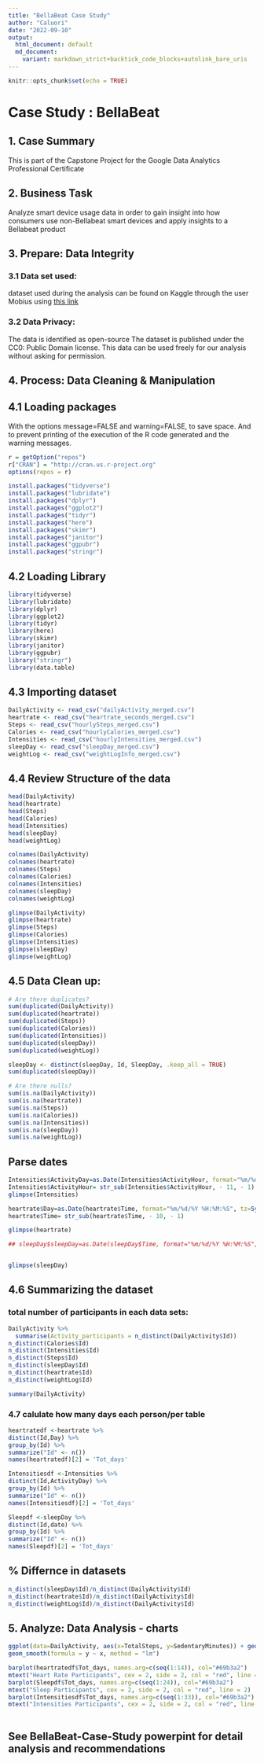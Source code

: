 ---
title: "BellaBeat Case Study"
author: "Caluori"
date: "2022-09-10"
output:
  html_document: default
  md_document:
    variant: markdown_strict+backtick_code_blocks+autolink_bare_uris
---

```{r setup, include=FALSE}
knitr::opts_chunk$set(echo = TRUE)
```

# Case Study : BellaBeat

## 1. Case Summary

This is part of the Capstone Project for the Google Data Analytics Professional Certificate

## 2. Business Task

Analyze smart device usage data in order to gain insight into how consumers use non-Bellabeat smart devices and apply insights to a Bellabeat product

## 3. Prepare: Data Integrity

### 3.1 Data set used:

dataset used during the analysis can be found on Kaggle through the user Mobius using [this link](https://www.kaggle.com/datasets/arashnic/fitbit)

### 3.2 Data Privacy:

The data is identified as open-source The dataset is published under the CC0: Public Domain license. This data can be used freely for our analysis without asking for permission.


## 4. Process: Data Cleaning & Manipulation



## 4.1 Loading packages

With the options message=FALSE and warning=FALSE, to save space. And to prevent printing of the execution of the R code generated and the warning messages.

```{r Install Packages, message=FALSE, warning=FALSE, paged.print=FALSE}
r = getOption("repos")
r["CRAN"] = "http://cran.us.r-project.org"
options(repos = r)

install.packages("tidyverse")
install.packages("lubridate")
install.packages("dplyr")
install.packages("ggplot2")
install.packages("tidyr")
install.packages("here")
install.packages("skimr")
install.packages("janitor")
install.packages("ggpubr")
install.packages("stringr")
```

## 4.2 Loading Library

```{r Library, message=FALSE, warning=FALSE}
library(tidyverse)
library(lubridate)
library(dplyr)
library(ggplot2)
library(tidyr)
library(here)
library(skimr)
library(janitor)
library(ggpubr)
library("stringr")
library(data.table)
```

## 4.3 Importing dataset



```{r Import Dataset, message=FALSE, warning=FALSE}
DailyActivity <- read_csv("dailyActivity_merged.csv")
heartrate <- read_csv("heartrate_seconds_merged.csv")
Steps <- read_csv("hourlySteps_merged.csv")
Calories <- read_csv("hourlyCalories_merged.csv")
Intensities <- read_csv("hourlyIntensities_merged.csv")
sleepDay <- read_csv("sleepDay_merged.csv")
weightLog <- read_csv("weightLogInfo_merged.csv")

```

## 4.4 Review Structure of the data

```{r Head Function}
head(DailyActivity)
head(heartrate)
head(Steps)
head(Calories)
head(Intensities)
head(sleepDay)
head(weightLog)
```

```{r Colnames()}
colnames(DailyActivity)
colnames(heartrate)
colnames(Steps)
colnames(Calories)
colnames(Intensities)
colnames(sleepDay)
colnames(weightLog)
```
```{r Glimpse()}
glimpse(DailyActivity)
glimpse(heartrate)
glimpse(Steps)
glimpse(Calories)
glimpse(Intensities)
glimpse(sleepDay)
glimpse(weightLog)
```



## 4.5 Data Clean up:

```{r Check for duplicates }
# Are there duplicates?
sum(duplicated(DailyActivity))
sum(duplicated(heartrate))
sum(duplicated(Steps))
sum(duplicated(Calories))
sum(duplicated(Intensities))
sum(duplicated(sleepDay))
sum(duplicated(weightLog))

```
```{r Remove duplicated rows from SleepDay}

sleepDay <- distinct(sleepDay, Id, SleepDay, .keep_all = TRUE)
sum(duplicated(sleepDay))

```


```{r Nulls in Activity}
# Are there nulls?
sum(is.na(DailyActivity))
sum(is.na(heartrate))
sum(is.na(Steps))
sum(is.na(Calories))
sum(is.na(Intensities))
sum(is.na(sleepDay))
sum(is.na(weightLog))

```
## Parse dates
```{r Parse dates - Intensities}
Intensities$ActivityDay=as.Date(Intensities$ActivityHour, format="%m/%d/%Y %H:%M:%S", tz=Sys.timezone())
Intensities$ActivityHour= str_sub(Intensities$ActivityHour, - 11, - 1)
glimpse(Intensities)
```

```{r Parse dates - Heart Rate}
heartrate$Day=as.Date(heartrate$Time, format="%m/%d/%Y %H:%M:%S", tz=Sys.timezone())
heartrate$Time= str_sub(heartrate$Time, - 10, - 1)

glimpse(heartrate)
```
```{r message=FALSE, warning=FALSE}
## sleepDay$sleepDay=as.Date(sleepDay$Time, format="%m/%d/%Y %H:%M:%S", tz=Sys.timezone())


glimpse(sleepDay)
```



## 4.6 Summarizing the dataset

### total number of participants in each data sets:

```{r n_distinct for ID in each table}
DailyActivity %>%
  summarise(Activity_participants = n_distinct(DailyActivity$Id))
n_distinct(Calories$Id)
n_distinct(Intensities$Id)
n_distinct(Steps$Id)
n_distinct(sleepDay$Id)
n_distinct(heartrate$Id)
n_distinct(weightLog$Id)

```

```{r}
summary(DailyActivity)
```


### 4.7 calulate how many days each person/per table



```{r}
heartratedf <-heartrate %>%
distinct(Id,Day) %>%
group_by(Id) %>%
summarize("Id" <- n())
names(heartratedf)[2] = 'Tot_days'
```


```{r}
Intensitiesdf <-Intensities %>%
distinct(Id,ActivityDay) %>%
group_by(Id) %>%
summarize("Id" <- n())
names(Intensitiesdf)[2] = 'Tot_days'
```


```{r}
Sleepdf <-sleepDay %>%
distinct(Id,date) %>%
group_by(Id) %>%
summarize("Id" <- n())
names(Sleepdf)[2] = 'Tot_days'
```



## % Differnce in datasets

```{r % Diff of each dataset}
n_distinct(sleepDay$Id)/n_distinct(DailyActivity$Id)
n_distinct(heartrate$Id)/n_distinct(DailyActivity$Id)
n_distinct(weightLog$Id)/n_distinct(DailyActivity$Id)
```

## 5. Analyze: Data Analysis - charts


```{r}
ggplot(data=DailyActivity, aes(x=TotalSteps, y=SedentaryMinutes)) + geom_point() + geom_smooth() + labs(title="Total Steps vs Sedentary Minutes")
geom_smooth(formula = y ~ x, method = "lm")

```


```{r echo=FALSE, paged.print=TRUE}

barplot(heartratedf$Tot_days, names.arg=c(seq(1:14)), col="#69b3a2")
mtext("Heart Rate Participants", cex = 2, side = 2, col = "red", line = 2)
barplot(Sleepdf$Tot_days, names.arg=c(seq(1:24)), col="#69b3a2")
mtext("Sleep Participants", cex = 2, side = 2, col = "red", line = 2)
barplot(Intensitiesdf$Tot_days, names.arg=c(seq(1:33)), col="#69b3a2") 
mtext("Intensities Participants", cex = 2, side = 2, col = "red", line = 2)
  
```
## See BellaBeat-Case-Study powerpint for detail analysis and recommendations